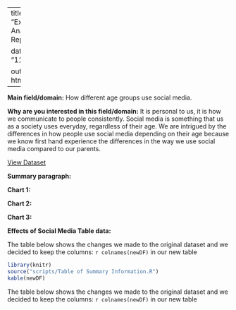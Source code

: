 
---
title: "Exploratory Anaylsis Report"

date: "11/13/2020"

output: html_document
---



**Main field/domain:** How different age groups use social media.

**Why are you interested in this field/domain:** It is personal to us, it is how we communicate to people consistently. Social media is something that us as a society uses everyday, regardless of their age. We are intrigued by the differences in how people use social media depending on their age because we know first hand experience the differences in the way we use social media compared to our parents.





[View Dataset](https://raw.githubusercontent.com/info201b-au20/info201-final-group-project/gh-pages/Effects%20of%20Social%20Media%20(Responses).csv)







**Summary paragraph:**




**Chart 1:**



**Chart 2:**



**Chart 3:**



**Effects of Social Media Table data:**

The table below shows the changes we made to the original dataset and we decided to keep the columns:
`r colnames(newDF)` in our new table

```r
library(knitr)
source("scripts/Table of Summary Information.R")
kable(newDF)
```

The table below shows the changes we made to the original dataset and we decided to keep the columns:
`r colnames(newDF)` in our new table






